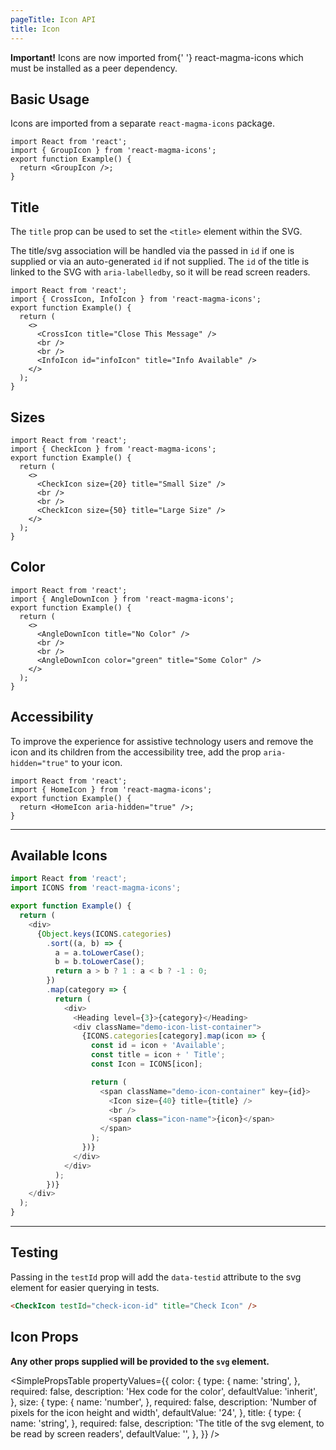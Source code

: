 ```yaml
---
pageTitle: Icon API
title: Icon
---
```


<PageContent componentName="icon" type="api">

<Alert variant="warning">
  <strong>Important!</strong> Icons are now imported from{' '}
  <inlineCode>react-magma-icons</inlineCode>
  which must be installed as a peer dependency.
</Alert>

## Basic Usage

Icons are imported from a separate `react-magma-icons` package.

```tsx
import React from 'react';
import { GroupIcon } from 'react-magma-icons';
export function Example() {
  return <GroupIcon />;
}
```

## Title

The `title` prop can be used to set the `<title>` element within the SVG.

The title/svg association will be handled via the passed in `id` if one is supplied or via an auto-generated `id` if not supplied. The `id` of the title is linked to the SVG with `aria-labelledby`,
so it will be read screen readers.

```tsx
import React from 'react';
import { CrossIcon, InfoIcon } from 'react-magma-icons';
export function Example() {
  return (
    <>
      <CrossIcon title="Close This Message" />
      <br />
      <br />
      <InfoIcon id="infoIcon" title="Info Available" />
    </>
  );
}
```

## Sizes

```tsx
import React from 'react';
import { CheckIcon } from 'react-magma-icons';
export function Example() {
  return (
    <>
      <CheckIcon size={20} title="Small Size" />
      <br />
      <br />
      <CheckIcon size={50} title="Large Size" />
    </>
  );
}
```

## Color

```tsx
import React from 'react';
import { AngleDownIcon } from 'react-magma-icons';
export function Example() {
  return (
    <>
      <AngleDownIcon title="No Color" />
      <br />
      <br />
      <AngleDownIcon color="green" title="Some Color" />
    </>
  );
}
```

## Accessibility

To improve the experience for assistive technology users and remove the icon and its children from the accessibility tree, add the prop `aria-hidden="true"` to your icon.

```tsx
import React from 'react';
import { HomeIcon } from 'react-magma-icons';
export function Example() {
  return <HomeIcon aria-hidden="true" />;
}
```

---

## Available Icons

```typescript noCode noCodeSandbox noCopy noBorder
import React from 'react';
import ICONS from 'react-magma-icons';

export function Example() {
  return (
    <div>
      {Object.keys(ICONS.categories)
        .sort((a, b) => {
          a = a.toLowerCase();
          b = b.toLowerCase();
          return a > b ? 1 : a < b ? -1 : 0;
        })
        .map(category => {
          return (
            <div>
              <Heading level={3}>{category}</Heading>
              <div className="demo-icon-list-container">
                {ICONS.categories[category].map(icon => {
                  const id = icon + 'Available';
                  const title = icon + ' Title';
                  const Icon = ICONS[icon];

                  return (
                    <span className="demo-icon-container" key={id}>
                      <Icon size={40} title={title} />
                      <br />
                      <span class="icon-name">{icon}</span>
                    </span>
                  );
                })}
              </div>
            </div>
          );
        })}
    </div>
  );
}
```

---

## Testing

Passing in the `testId` prop will add the `data-testid` attribute to the svg element for easier querying in tests.

```html noCodeSandbox
<CheckIcon testId="check-icon-id" title="Check Icon" />
```

## Icon Props

**Any other props supplied will be provided to the `svg` element.**

<SimplePropsTable
  propertyValues={{
    color: {
      type: {
        name: 'string',
      },
      required: false,
      description: 'Hex code for the color',
      defaultValue: 'inherit',
    },
    size: {
      type: {
        name: 'number',
      },
      required: false,
      description: 'Number of pixels for the icon height and width',
      defaultValue: '24',
    },
    title: {
      type: {
        name: 'string',
      },
      required: false,
      description: 'The title of the svg element, to be read by screen readers',
      defaultValue: '',
    },
  }}
/>

</PageContent>